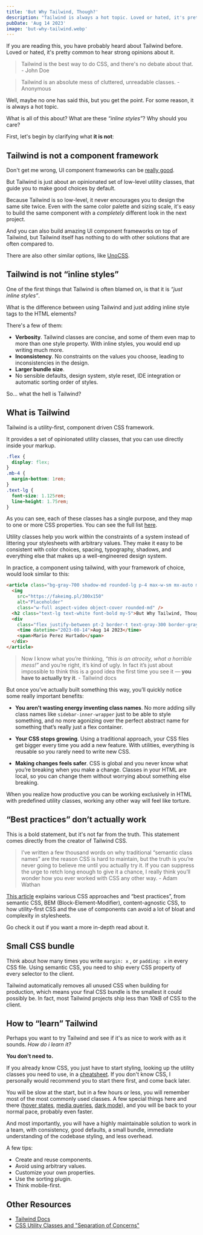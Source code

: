 ```yaml
---
title: 'But Why Tailwind, Though?'
description: "Tailwind is always a hot topic. Loved or hated, it's pretty common to hear strong opinions about it. But what is all of this about? What are these “inline styles”? Why should you care?"
pubDate: 'Aug 14 2023'
image: 'but-why-tailwind.webp'
---
```


If you are reading this, you have probably heard about Tailwind before. Loved or hated, it's pretty common to hear strong opinions about it.

> Tailwind is the best way to do CSS, and there's no debate about that. - John Doe

> Tailwind is an absolute mess of cluttered, unreadable classes. - Anonymous

Well, maybe no one has said this, but you get the point. For some reason, it is always a hot topic.

What is all of this about? What are these _“inline styles”_? Why should you care?

First, let's begin by clarifying what **it is not**:

## Tailwind is not a component framework

Don't get me wrong, UI component frameworks can be [really good](https://ui.shadcn.com/).

But Tailwind is just about an opinionated set of low-level utility classes, that guide you to make good choices by default.

Because Tailwind is so low-level, it never encourages you to design the same site twice. Even with the same color palette and sizing scale, it's easy to build the same component with a _completely_ different look in the next project.

And you can also build amazing UI component frameworks on top of Tailwind, but Tailwind itself has nothing to do with other solutions that are often compared to.

There are also other similar options, like [UnoCSS](https://unocss.dev/).

## Tailwind is not “inline styles”

One of the first things that Tailwind is often blamed on, is that it is _“just inline styles”_.

What is the difference between using Tailwind and just adding inline style tags to the HTML elements?

There's a few of them:

- **Verbosity**. Tailwind classes are concise, and some of them even map to more than one style property. With inline styles, you would end up writing much more.
- **Inconsistency**. No constraints on the values you choose, leading to inconsistencies in the design.
- **Larger bundle size**.
- No sensible defaults, design system, style reset, IDE integration or automatic sorting order of styles.

So... what the hell is Tailwind?

## What is Tailwind

Tailwind is a utility-first, component driven CSS framework.

It provides a set of opinionated utility classes, that you can use directly inside your markup.

```css
.flex {
  display: flex;
}
.mb-4 {
  margin-bottom: 1rem;
}
.text-lg {
  font-size: 1.125rem;
  line-height: 1.75rem;
}
```

As you can see, each of these classes has a single purpose, and they map to one or more CSS properties. You can see the full list [here](https://nerdcave.com/tailwind-cheat-sheet).

Utility classes help you work within the constraints of a system instead of littering your stylesheets with arbitrary values. They make it easy to be consistent with color choices, spacing, typography, shadows, and everything else that makes up a well-engineered design system.

In practice, a component using tailwind, with your framework of choice, would look similar to this:

```html
<article class="bg-gray-700 shadow-md rounded-lg p-4 max-w-sm mx-auto my-10">
  <img
    src="https://fakeimg.pl/300x150"
    alt="Placeholder"
    class="w-full aspect-video object-cover rounded-md" />
  <h2 class="text-lg text-white font-bold my-5">But Why Tailwind, Though?</h2>
  <div
    class="flex justify-between pt-2 border-t text-gray-300 border-gray-500 text-sm">
    <time datetime="2023-08-14">Aug 14 2023</time>
    <span>Mario Perez Hurtado</span>
  </div>
</article>
```

> Now I know what you’re thinking, *“this is an atrocity, what a horrible mess!”* and you’re right, it’s kind of ugly. In fact it’s just about impossible to think this is a good idea the first time you see it — **you have to actually try it**. - Tailwind docs

But once you’ve actually built something this way, you’ll quickly notice some really important benefits:

- **You aren’t wasting energy inventing class names**. No more adding silly class names like `sidebar-inner-wrapper` just to be able to style something, and no more agonizing over the perfect abstract name for something that’s really just a flex container.

- **Your CSS stops growing**. Using a traditional approach, your CSS files get bigger every time you add a new feature. With utilities, everything is reusable so you rarely need to write new CSS.

- **Making changes feels safer**. CSS is global and you never know what you’re breaking when you make a change. Classes in your HTML are local, so you can change them without worrying about something else breaking.

When you realize how productive you can be working exclusively in HTML with predefined utility classes, working any other way will feel like torture.

## “Best practices” don’t actually work

This is a bold statement, but it's not far from the truth. This statement comes directly from the creator of Tailwind CSS.

> I’ve written a few thousand words on why traditional “semantic class names” are the reason CSS is hard to maintain, but the truth is you’re never going to believe me until you actually try it. If you can suppress the urge to retch long enough to give it a chance, I really think you’ll wonder how you ever worked with CSS any other way. - Adam Wathan

[This article](https://adamwathan.me/css-utility-classes-and-separation-of-concerns/) explains various CSS approaches and “best practices”, from semantic CSS, BEM (Block-Element-Modifier), content-agnostic CSS, to how utility-first CSS and the use of components can avoid a lot of bloat and complexity in stylesheets.

Go check it out if you want a more in-depth read about it.

## Small CSS bundle

Think about how many times you write `margin: x` , or `padding: x` in every CSS file. Using semantic CSS, you need to ship every CSS property of every selector to the client.

Tailwind automatically removes all unused CSS when building for production, which means your final CSS bundle is the smallest it could possibly be. In fact, most Tailwind projects ship less than 10kB of CSS to the client.

## How to “learn” Tailwind

Perhaps you want to try Tailwind and see if it's as nice to work with as it sounds. _How do i learn it?_

**You don't need to.**

If you already know CSS, you just have to start styling, looking up the utility classes you need to use, in a [cheatsheet](https://nerdcave.com/tailwind-cheat-sheet). If you don't know CSS, I personally would recommend you to start there first, and come back later.

You will be slow at the start, but in a few hours or less, you will remember most of the most commonly used classes. A few special things here and there ([hover states](https://tailwindcss.com/docs/hover-focus-and-other-states), [media queries](https://tailwindcss.com/docs/responsive-design), [dark mode](https://tailwindcss.com/docs/dark-mode)), and you will be back to your normal pace, probably even faster.

And most importantly, you will have a highly maintainable solution to work in a team, with consistency, good defaults, a small bundle, immediate understanding of the codebase styling, and less overhead.

A few tips:

- Create and reuse components.
- Avoid using arbitrary values.
- Customize your own properties.
- Use the sorting plugin.
- Think mobile-first.

## Other Resources

- [Tailwind Docs](https://tailwindcss.com/docs)
- [CSS Utility Classes and "Separation of Concerns"](https://adamwathan.me/css-utility-classes-and-separation-of-concerns/)
